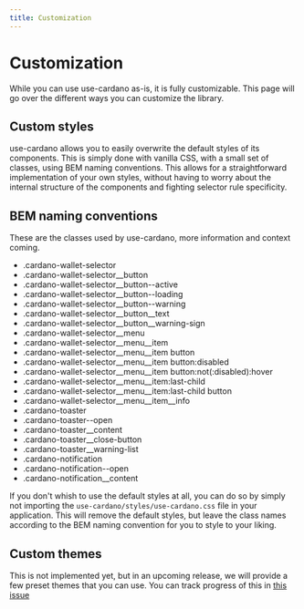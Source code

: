 ```yaml
---
title: Customization
---
```


# Customization

While you can use use-cardano as-is, it is fully customizable. This page will go over the different ways you can customize the library.

## Custom styles

use-cardano allows you to easily overwrite the default styles of its components. This is simply done with vanilla CSS, with a small set of classes, using BEM naming conventions. This allows for a straightforward implementation of your own styles, without having to worry about the internal structure of the components and fighting selector rule specificity.

## BEM naming conventions

These are the classes used by use-cardano, more information and context coming.

- .cardano-wallet-selector
- .cardano-wallet-selector\_\_button
- .cardano-wallet-selector\_\_button--active
- .cardano-wallet-selector\_\_button--loading
- .cardano-wallet-selector\_\_button--warning
- .cardano-wallet-selector\_\_button\_\_text
- .cardano-wallet-selector\_\_button\_\_warning-sign
- .cardano-wallet-selector\_\_menu
- .cardano-wallet-selector\_\_menu\_\_item
- .cardano-wallet-selector\_\_menu\_\_item button
- .cardano-wallet-selector\_\_menu\_\_item button:disabled
- .cardano-wallet-selector\_\_menu\_\_item button:not(:disabled):hover
- .cardano-wallet-selector\_\_menu\_\_item:last-child
- .cardano-wallet-selector\_\_menu\_\_item:last-child button
- .cardano-wallet-selector\_\_menu\_\_item\_\_info
- .cardano-toaster
- .cardano-toaster--open
- .cardano-toaster\_\_content
- .cardano-toaster\_\_close-button
- .cardano-toaster\_\_warning-list
- .cardano-notification
- .cardano-notification--open
- .cardano-notification\_\_content

If you don't whish to use the default styles at all, you can do so by simply not importing the `use-cardano/styles/use-cardano.css` file in your application. This will remove the default styles, but leave the class names according to the BEM naming convention for you to style to your liking.

## Custom themes

This is not implemented yet, but in an upcoming release, we will provide a few preset themes that you can use. You can track progress of this in [this issue](https://github.com/GGAlanSmithee/use-cardano/issues/32)
